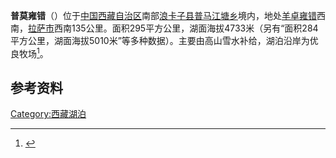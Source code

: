 {{coord|28|34||N|90|25||E|region:CN_type:waterbody|display=title}}
{{Location map
 |China Tibet
 |mark=<!--dot-->Blue pog.svg
 |lat_deg=28|lat_min=34|lat_sec =
 |lon_deg=90|lon_min=25|lon_sec =
 |caption=普莫雍错在[[西藏|西藏]]的位置。
 |position=right
 |width=350
 |float=right
}}
'''普莫雍错'''（{{bo|z=ཕུ་མ་གཡུ་མཚོ|w=phu ma g.yu mtsho}}）位于[[中国|中国]][[西藏自治区|西藏自治区]]南部[[浪卡子县|浪卡子县]][[普马江塘乡|普马江塘乡]]境内，地处[[羊卓雍错|羊卓雍错]]西南，[[拉萨市|拉萨市]]西南135公里。面积295平方公里，湖面海拔4733米（另有“面积284平方公里，湖面海拔5010米”等多种数据）。主要由高山雪水补给，湖泊沿岸为优良牧场<ref>{{cite web | language = zh-cn | publisher = 中国西藏网 | title = 普莫雍错 | url = http://xz.people.com.cn/GB/138902/139226/140905/8504139.html | date =  | accessdate = 2011-10-08 | archive-url = https://web.archive.org/web/20121105005310/http://xz.people.com.cn/GB/138902/139226/140905/8504139.html | archive-date = 2012-11-05 | dead-url = yes }}</ref>。
==参考资料==
{{reflist}}
[[Category:西藏湖泊|Category:西藏湖泊]]